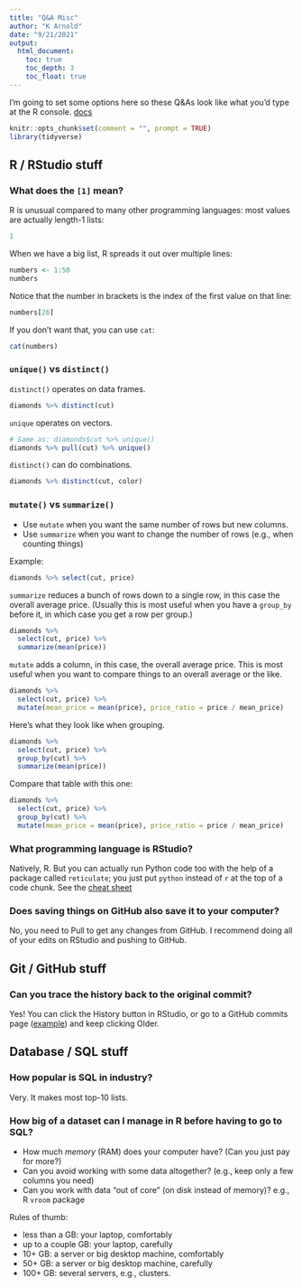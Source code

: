 ```yaml
---
title: "Q&A Misc"
author: "K Arnold"
date: "9/21/2021"
output:
  html_document:
    toc: true
    toc_depth: 3
    toc_float: true
---
```


I'm going to set some options here so these Q&As look like what you'd type at the R console. [docs](https://bookdown.org/yihui/rmarkdown-cookbook/opts-comment.html)

```r
knitr::opts_chunk$set(comment = "", prompt = TRUE)
library(tidyverse)
```

## R / RStudio stuff

### What does the `[1]` mean?

R is unusual compared to many other programming languages: most values are actually length-1 lists:

```r
1
```

When we have a big list, R spreads it out over multiple lines:

```r
numbers <- 1:50
numbers
```

Notice that the number in brackets is the index of the first value on that line:

```r
numbers[26]
```

If you don't want that, you can use `cat`:

```r
cat(numbers)
```

### `unique()` vs `distinct()`

`distinct()` operates on data frames.

```r
diamonds %>% distinct(cut)
```

`unique` operates on vectors.

```r
# Same as: diamonds$cut %>% unique()
diamonds %>% pull(cut) %>% unique()
```


`distinct()` can do combinations.

```r
diamonds %>% distinct(cut, color)
```

### `mutate()` vs `summarize()`

- Use `mutate` when you want the same number of rows but new columns.
- Use `summarize` when you want to change the number of rows (e.g., when counting things)

Example:

```r
diamonds %>% select(cut, price)
```

`summarize` reduces a bunch of rows down to a single row, in this case the overall average price. (Usually this is most useful when you have a `group_by` before it, in which case you get a row per group.)

```r
diamonds %>% 
  select(cut, price) %>% 
  summarize(mean(price))
```

`mutate` adds a column, in this case, the overall average price. This is most useful when you want to compare things to an overall average or the like.

```r
diamonds %>% 
  select(cut, price) %>% 
  mutate(mean_price = mean(price), price_ratio = price / mean_price)
```
Here's what they look like when grouping.

```r
diamonds %>% 
  select(cut, price) %>% 
  group_by(cut) %>% 
  summarize(mean(price))
```

Compare that table with this one:

```r
diamonds %>% 
  select(cut, price) %>% 
  group_by(cut) %>% 
  mutate(mean_price = mean(price), price_ratio = price / mean_price)
```



### What programming language is RStudio?

Natively, R. But you can actually run Python code too with the help of a package called `reticulate`; you just put `python` instead of `r` at the top of a code chunk. See the [cheat sheet](https://raw.githubusercontent.com/rstudio/cheatsheets/master/reticulate.pdf)

### Does saving things on GitHub also save it to your computer?

No, you need to Pull to get any changes from GitHub. I recommend doing all of your edits on RStudio and pushing to GitHub.

## Git / GitHub stuff

### Can you trace the history back to the original commit?

Yes! You can click the History button in RStudio, or go to a GitHub commits page ([example](https://github.com/tidyverse/ggplot2/commits/master)) and keep clicking Older.

## Database / SQL stuff

### How popular is SQL in industry?

Very. It makes most top-10 lists.

### How big of a dataset can I manage in R before having to go to SQL?

- How much *memory* (RAM) does your computer have? (Can you just pay for more?)
- Can you avoid working with some data altogether? (e.g., keep only a few columns you need)
- Can you work with data "out of core" (on disk instead of memory)? e.g., R `vroom` package

Rules of thumb:

- less than a GB: your laptop, comfortably
- up to a couple GB: your laptop, carefully
- 10+ GB: a server or big desktop machine, comfortably
- 50+ GB: a server or big desktop machine, carefully
- 100+ GB: several servers, e.g., clusters.
